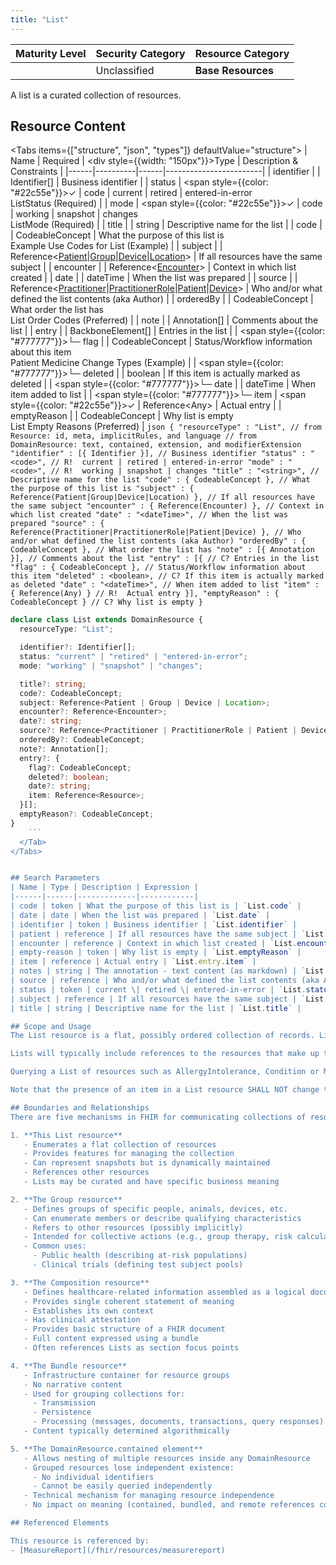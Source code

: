 ```yaml
---
title: "List"
---
```


| Maturity Level | Security Category | Resource Category |
|----------------|------------------|-------------------|
|  | Unclassified | <div className="flex items-center gap-2"> <Users className="h-5 w-5 text-blue-500" /> **Base Resources**</div> |

A list is a curated collection of resources.

## Resource Content
<Tabs items={["structure", "json", "types"]} defaultValue="structure">
  <Tab value="structure">
    | Name | Required | <div style={{width: "150px"}}>Type</div> | Description & Constraints |
    |------|----------|------|------------------------|
    | identifier | | Identifier[] | Business identifier |
    | status | <span style={{color: "#22c55e"}}>✓</span> | code | current \| retired \| entered-in-error<br/>ListStatus (Required) |
    | mode | <span style={{color: "#22c55e"}}>✓</span> | code | working \| snapshot \| changes<br/>ListMode (Required) |
    | title | | string | Descriptive name for the list |
    | code | | CodeableConcept | What the purpose of this list is<br/>Example Use Codes for List (Example) |
    | subject | | Reference\<[Patient](/fhir/resources/patient)\|[Group](/fhir/resources/group)\|[Device](/fhir/resources/device)\|[Location](/fhir/resources/location)> | If all resources have the same subject |
    | encounter | | Reference\<[Encounter](/fhir/resources/encounter)> | Context in which list created |
    | date | | dateTime | When the list was prepared |
    | source | | Reference\<[Practitioner](/fhir/resources/practitioner)\|[PractitionerRole](/fhir/resources/practitionerrole)\|[Patient](/fhir/resources/patient)\|[Device](/fhir/resources/device)> | Who and/or what defined the list contents (aka Author) |
    | orderedBy | | CodeableConcept | What order the list has<br/>List Order Codes (Preferred) |
    | note | | Annotation[] | Comments about the list |
    | entry | | BackboneElement[] | Entries in the list |
    | <span style={{color: "#777777"}}>└─ flag</span> | | CodeableConcept | Status/Workflow information about this item<br/>Patient Medicine Change Types (Example) |
    | <span style={{color: "#777777"}}>└─ deleted</span> | | boolean | If this item is actually marked as deleted |
    | <span style={{color: "#777777"}}>└─ date</span> | | dateTime | When item added to list |
    | <span style={{color: "#777777"}}>└─ item</span> | <span style={{color: "#22c55e"}}>✓</span> | Reference\<Any> | Actual entry |
    | emptyReason | | CodeableConcept | Why list is empty<br/>List Empty Reasons (Preferred) |
  </Tab>
  <Tab value="json">
    ```json
{
  "resourceType" : "List",
  // from Resource: id, meta, implicitRules, and language
  // from DomainResource: text, contained, extension, and modifierExtension
  "identifier" : [{ Identifier }], // Business identifier
  "status" : "<code>", // R!  current | retired | entered-in-error
  "mode" : "<code>", // R!  working | snapshot | changes
  "title" : "<string>", // Descriptive name for the list
  "code" : { CodeableConcept }, // What the purpose of this list is
  "subject" : { Reference(Patient|Group|Device|Location) }, // If all resources have the same subject
  "encounter" : { Reference(Encounter) }, // Context in which list created
  "date" : "<dateTime>", // When the list was prepared
  "source" : { Reference(Practitioner|PractitionerRole|Patient|Device) }, // Who and/or what defined the list contents (aka Author)
  "orderedBy" : { CodeableConcept }, // What order the list has
  "note" : [{ Annotation }], // Comments about the list
  "entry" : [{ // C? Entries in the list
    "flag" : { CodeableConcept }, // Status/Workflow information about this item
    "deleted" : <boolean>, // C? If this item is actually marked as deleted
    "date" : "<dateTime>", // When item added to list
    "item" : { Reference(Any) } // R!  Actual entry
  }],
  "emptyReason" : { CodeableConcept } // C? Why list is empty
}
        ```
  </Tab>
  <Tab value="types">
```typescript
declare class List extends DomainResource {
  resourceType: "List";

  identifier?: Identifier[];
  status: "current" | "retired" | "entered-in-error";
  mode: "working" | "snapshot" | "changes";

  title?: string;
  code?: CodeableConcept;
  subject: Reference<Patient | Group | Device | Location>;
  encounter?: Reference<Encounter>;
  date?: string;
  source?: Reference<Practitioner | PractitionerRole | Patient | Device>;
  orderedBy?: CodeableConcept;
  note?: Annotation[];
  entry?: {
    flag?: CodeableConcept;
    deleted?: boolean;
    date?: string;
    item: Reference<Resource>;
  }[];
  emptyReason?: CodeableConcept;
}
    ```
  </Tab>
</Tabs>


## Search Parameters
| Name | Type | Description | Expression |
|------|------|-------------|------------|
| code | token | What the purpose of this list is | `List.code` |
| date | date | When the list was prepared | `List.date` |
| identifier | token | Business identifier | `List.identifier` |
| patient | reference | If all resources have the same subject | `List.subject.where(resolve() is Patient)` |
| encounter | reference | Context in which list created | `List.encounter` |
| empty-reason | token | Why list is empty | `List.emptyReason` |
| item | reference | Actual entry | `List.entry.item` |
| notes | string | The annotation - text content (as markdown) | `List.note.text` |
| source | reference | Who and/or what defined the list contents (aka Author) | `List.source` |
| status | token | current \| retired \| entered-in-error | `List.status` |
| subject | reference | If all resources have the same subject | `List.subject` |
| title | string | Descriptive name for the list | `List.title` |

## Scope and Usage
The List resource is a flat, possibly ordered collection of records. List resources are used in many places, including allergies, medications, alerts, family history, medical history, etc. List resources can be used to support patient-specific clinical lists as well as lists that manage workflows such as tracking patients, managing teaching cases, etc. Resources supported by the List resource can be homogeneous – consisting of only one type of resource (e.g. allergy lists) as well as heterogeneous – containing a variety of resources (e.g. a problem list including Conditions, AllergyIntolerances, recent Procedures, etc.).

Lists will typically include references to the resources that make up the list, however in some cases the details of the content of the list might be expressed in narrative only; e.g. a text record of a family history. The List resource is only needed if there is a need to filter the set of resources by a mechanism that cannot be accomplished via a simple query; e.g. there is no need to have a list for all AllergyIntolerances that exist on a server for a given patient. However, List is an appropriate mechanism to provide a filtered list of the subset of AllergyIntolerances that are deemed to be "current". Lists are allowed to contain other Lists, to create a nested collection of Lists.

Querying a List of resources such as AllergyIntolerance, Condition or Medication-related resources is different than querying the resource-specific endpoint. For example, a List of AllergyIntolerance resources would represent a curated point-in-time snapshot of the patient's allergies and intolerances. On the other hand, querying the AllergyIntolerance endpoint would typically produce a larger set of records as it would both be non-curated (potentially containing duplicate or out-of-date records) and current - generated based on information as of "now" rather than the last time a human manually revised the List resource instance. Which mechanism is most appropriate for data retrieval will vary by use-case. In some cases, systems might not have an appropriate curated List to query.

Note that the presence of an item in a List resource SHALL NOT change the meaning of any information that would be understood by looking at the item outside the context of the List, because items may be accessed directly outside the List by RESTful means or after a document is processed. For example, a List with a code that means "refuted conditions" cannot have items that are Condition resources that do not have a verificationStatus of refuted.

## Boundaries and Relationships
There are five mechanisms in FHIR for communicating collections of resources:

1. **This List resource**
   - Enumerates a flat collection of resources
   - Provides features for managing the collection
   - Can represent snapshots but is dynamically maintained
   - References other resources
   - Lists may be curated and have specific business meaning

2. **The Group resource**
   - Defines groups of specific people, animals, devices, etc.
   - Can enumerate members or describe qualifying characteristics
   - Refers to other resources (possibly implicitly)
   - Intended for collective actions (e.g., group therapy, risk calculations)
   - Common uses:
     - Public health (describing at-risk populations)
     - Clinical trials (defining test subject pools)

3. **The Composition resource**
   - Defines healthcare-related information assembled as a logical document
   - Provides single coherent statement of meaning
   - Establishes its own context
   - Has clinical attestation
   - Provides basic structure of a FHIR document
   - Full content expressed using a bundle
   - Often references Lists as section focus points

4. **The Bundle resource**
   - Infrastructure container for resource groups
   - No narrative content
   - Used for grouping collections for:
     - Transmission
     - Persistence
     - Processing (messages, documents, transactions, query responses)
   - Content typically determined algorithmically

5. **The DomainResource.contained element**
   - Allows nesting of multiple resources inside any DomainResource
   - Grouped resources lose independent existence:
     - No individual identifiers
     - Cannot be easily queried independently
   - Technical mechanism for managing resource independence
   - No impact on meaning (contained, bundled, and remote references convey same meaning)

## Referenced Elements

This resource is referenced by:
- [MeasureReport](/fhir/resources/measurereport)